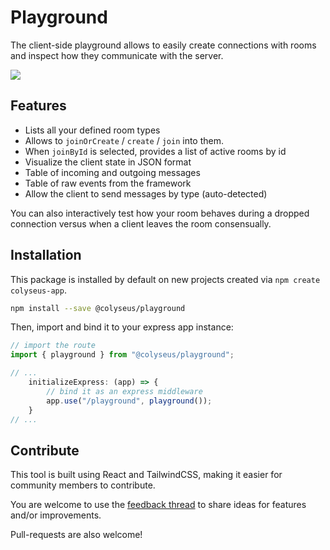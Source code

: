 # Playground

The client-side playground allows to easily create connections with rooms and inspect how they communicate with the server.

![](https://cdn.jsdelivr.net/npm/@colyseus/playground@latest/screenshot.png)

## Features

- Lists all your defined room types
- Allows to `joinOrCreate` / `create` / `join` into them.
- When `joinById` is selected, provides a list of active rooms by id
- Visualize the client state in JSON format
- Table of incoming and outgoing messages
- Table of raw events from the framework
- Allow the client to send messages by type (auto-detected)

You can also interactively test how your room behaves during a dropped connection versus when a client leaves the room consensually.

## Installation

This package is installed by default on new projects created via `npm create colyseus-app`.

```sh npm2yarn
npm install --save @colyseus/playground
```

Then, import and bind it to your express app instance:

```ts {7} filename="app.config.ts"
// import the route
import { playground } from "@colyseus/playground";

// ...
    initializeExpress: (app) => {
        // bind it as an express middleware
        app.use("/playground", playground());
    }
// ...
```

## Contribute

This tool is built using React and TailwindCSS, making it easier for community
members to contribute.

You are welcome to use the [feedback thread](https://github.com/orgs/colyseus/discussions/585) to share ideas for features and/or improvements.

Pull-requests are also welcome!
